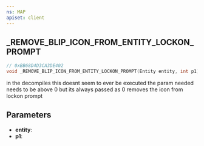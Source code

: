 ```yaml
---
ns: MAP
apiset: client
---
```

## _REMOVE_BLIP_ICON_FROM_ENTITY_LOCKON_PROMPT

```c
// 0xBB68D4D3CA3DE402
void _REMOVE_BLIP_ICON_FROM_ENTITY_LOCKON_PROMPT(Entity entity, int p1);
```


in the decompiles this doesnt seem to ever be executed the param needed needs to be above 0 but its always passed as 0
 removes the icon from lockon prompt

## Parameters
* **entity**:
* **p1**: